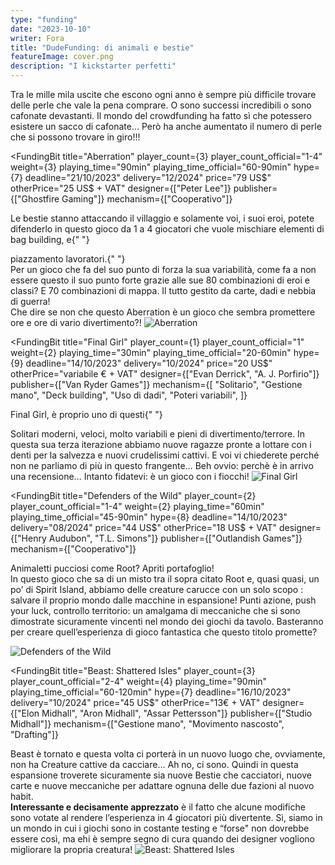 ```yaml
---
type: "funding"
date: "2023-10-10"
writer: Fora
title: "DudeFunding: di animali e bestie"
featureImage: cover.png
description: "I kickstarter perfetti"
---
```


<FundingIntro>
  Tra le mille mila uscite che escono ogni anno è sempre più difficile trovare
  delle perle che vale la pena comprare. O sono successi incredibili o sono
  cafonate devastanti. Il mondo del crowdfunding ha fatto sì che potessero
  esistere un sacco di cafonate… Però ha anche aumentato il numero di perle che
  si possono trovare in giro!!!
</FundingIntro>

<FundingBit
  title="Aberration"
  player_count={3}
  player_count_official="1-4"
  weight={3}
  playing_time="90min"
  playing_time_official="60-90min"
  hype={7}
  deadline="21/10/2023"
  delivery="12/2024"
  price="79 US$"
  otherPrice="25 US$ + VAT"
  designer={["Peter Lee"]}
  publisher={["Ghostfire Gaming"]}
  mechanism={["Cooperativo"]}
>
  Le bestie stanno attaccando il villaggio e solamente voi, i suoi eroi, potete
  difenderlo in questo gioco da 1 a 4 giocatori che vuole mischiare elementi di
  bag building, e{" "}
  <Link to="/mechanisms/piazzamento-lavoratori">piazzamento lavoratori</Link>.{" "}
  <br /> Per un gioco che fa del suo punto di forza la sua variabilità, come fa
  a non essere questo il suo punto forte grazie alle sue 80 combinazioni di eroi
  e classi? E 70 combinazioni di mappa. Il tutto gestito da carte, dadi e nebbia
  di guerra! <br />
  Che dire se non che questo Aberration è un gioco che sembra promettere ore e ore
  di vario divertimento?!
</FundingBit>

<img src="game1.png?t=1" alt="Aberration" />

<FundingLink
  title="Aberration"
  link="https://gamefound.com/en/projects/ghostfire-gaming/aberration"
  small
/>

<FundingBit
  title="Final Girl"
  player_count={1}
  player_count_official="1"
  weight={2}
  playing_time="30min"
  playing_time_official="20-60min"
  hype={9}
  deadline="14/10/2023"
  delivery="10/2024"
  price="20 US$"
  otherPrice="variabile € + VAT"
  designer={["Evan Derrick", "A. J. Porfirio"]}
  publisher={["Van Ryder Games"]}
  mechanism={[
    "Solitario",
    "Gestione mano",
    "Deck building",
    "Uso di dadi",
    "Poteri variabili",
  ]}
>
  Final Girl, è proprio uno di questi{" "}
  <Link to="/mechanisms/solitario">Solitari</Link> moderni, veloci, molto
  variabili e pieni di divertimento/terrore. In questa sua terza iterazione
  abbiamo nuove ragazze pronte a lottare con i denti per la salvezza e nuovi
  crudelissimi cattivi. E voi vi chiederete perché non ne parliamo di più in
  questo frangente… Beh ovvio: perchè è in arrivo una recensione… Intanto
  fidatevi: è un gioco con i fiocchi!
</FundingBit>

<img src="game2.png?t=1" alt="Final Girl" />

<FundingLink
  title="Final Girl"
  link="https://www.kickstarter.com/projects/vanrydergames/final-girl-series-3"
  small
/>

<FundingBit
  title="Defenders of the Wild"
  player_count={2}
  player_count_official="1-4"
  weight={2}
  playing_time="60min"
  playing_time_official="45-90min"
  hype={8}
  deadline="14/10/2023"
  delivery="08/2024"
  price="44 US$"
  otherPrice="18 US$ + VAT"
  designer={["Henry Audubon", "T.L. Simons"]}
  publisher={["Outlandish Games"]}
  mechanism={["Cooperativo"]}
>
  Animaletti pucciosi come <Link to="/reviews/root">Root</Link>? Apriti
  portafoglio! <br />
  In questo gioco che sa di un misto tra il sopra citato Root e, quasi quasi, un
  po’ di <Link to="/reviews/spirit-island">Spirit Island</Link>, abbiamo delle creature
  carucce con un solo scopo : salvare il proprio mondo dalle macchine in espansione!
  Punti azione, push your luck, controllo territorio: un amalgama di meccaniche che
  si sono dimostrate sicuramente vincenti nel mondo dei giochi da tavolo. Basteranno
  per creare quell’esperienza di gioco fantastica che questo titolo promette?
</FundingBit>

<img src="game3.png?t=1" alt="Defenders of the Wild" />

<FundingLink
  title="Defenders of the Wild"
  link="https://www.kickstarter.com/projects/outlandish/defenders-of-the-wild"
  small
/>

<FundingBit
  title="Beast: Shattered Isles"
  player_count={3}
  player_count_official="2-4"
  weight={4}
  playing_time="90min"
  playing_time_official="60-120min"
  hype={7}
  deadline="16/10/2023"
  delivery="10/2024"
  price="45 US$"
  otherPrice="13€ + VAT"
  designer={["Elon Midhall", "Aron Midhall", "Assar Pettersson"]}
  publisher={["Studio Midhall"]}
  mechanism={["Gestione mano", "Movimento nascosto", "Drafting"]}
>
  <Link to="/reviews/beast">Beast</Link> è tornato e questa volta ci porterà in
  un nuovo luogo che, ovviamente, non ha Creature cattive da cacciare… Ah no, ci
  sono. Quindi in questa espansione troverete sicuramente sia nuove Bestie che
  cacciatori, nuove carte e nuove meccaniche per adattare ognuna delle due
  fazioni al nuovo habit. <br />
  <strong>Interessante e decisamente apprezzato</strong> è il fatto che alcune modifiche
  sono votate al rendere l’esperienza in 4 giocatori più divertente. Sì, siamo in
  un mondo in cui i giochi sono in costante testing e “forse" non dovrebbe essere
  così, ma ehi è sempre segno di cura quando dei designer vogliono migliorare la
  propria creatura!
</FundingBit>

<img src="game4.png?t=1" alt="Beast: Shattered Isles" />

<FundingLink
  title="Beast: Shattered Isles"
  link="https://gamefound.com/en/projects/studio-midhall/beast-shattered-isles"
  small
/>
